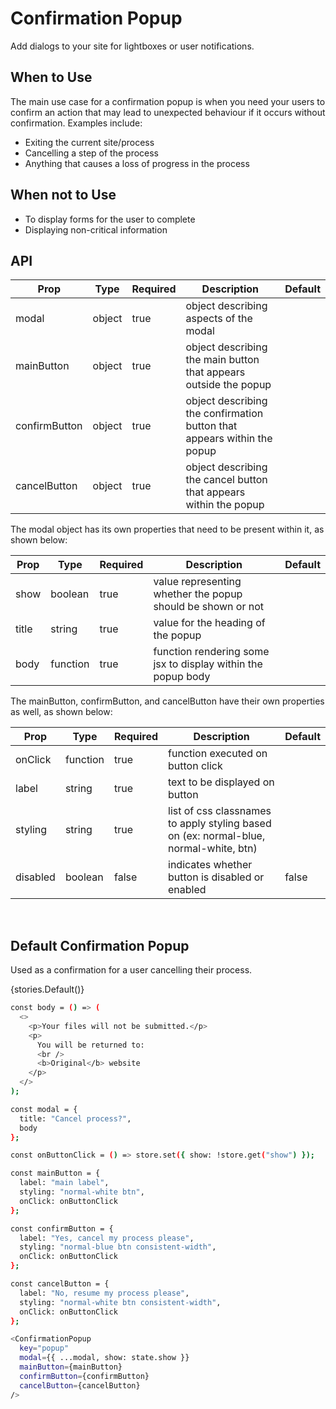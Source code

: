 
<Meta title="ConfirmationPopup" component={ConfirmationPopup} />

# Confirmation Popup

Add dialogs to your site for lightboxes or user notifications.

## When to Use

The main use case for a confirmation popup is when you need your users to confirm
an action that may lead to unexpected behaviour if it occurs without confirmation. Examples include:

- Exiting the current site/process
- Cancelling a step of the process
- Anything that causes a loss of progress in the process

## When not to Use

- To display forms for the user to complete
- Displaying non-critical information

## API

| Prop          | Type   | Required | Description                                                             | Default |
| ------------- | ------ | -------- | ----------------------------------------------------------------------- | ------- |
| modal         | object | true     | object describing aspects of the modal                                  |         |
| mainButton    | object | true     | object describing the main button that appears outside the popup        |         |
| confirmButton | object | true     | object describing the confirmation button that appears within the popup |         |
| cancelButton  | object | true     | object describing the cancel button that appears within the popup       |         |

The modal object has its own properties that need to be present within it, as shown below:

| Prop  | Type     | Required | Description                                                  | Default |
| ----- | -------- | -------- | ------------------------------------------------------------ | ------- |
| show  | boolean  | true     | value representing whether the popup should be shown or not  |         |
| title | string   | true     | value for the heading of the popup                           |         |
| body  | function | true     | function rendering some jsx to display within the popup body |         |

The mainButton, confirmButton, and cancelButton have their own properties as well, as shown below:

| Prop     | Type     | Required | Description                                                                           | Default |
| -------- | -------- | -------- | ------------------------------------------------------------------------------------- | ------- |
| onClick  | function | true     | function executed on button click                                                     |         |
| label    | string   | true     | text to be displayed on button                                                        |         |
| styling  | string   | true     | list of css classnames to apply styling based on (ex: normal-blue, normal-white, btn) |         |
| disabled | boolean  | false    | indicates whether button is disabled or enabled                                       | false   |

<br />

## Default Confirmation Popup

Used as a confirmation for a user cancelling their process.

<Story name="Default">{stories.Default()}</Story>

```bash
const body = () => (
  <>
    <p>Your files will not be submitted.</p>
    <p>
      You will be returned to:
      <br />
      <b>Original</b> website
    </p>
  </>
);

const modal = {
  title: "Cancel process?",
  body
};

const onButtonClick = () => store.set({ show: !store.get("show") });

const mainButton = {
  label: "main label",
  styling: "normal-white btn",
  onClick: onButtonClick
};

const confirmButton = {
  label: "Yes, cancel my process please",
  styling: "normal-blue btn consistent-width",
  onClick: onButtonClick
};

const cancelButton = {
  label: "No, resume my process please",
  styling: "normal-white btn consistent-width",
  onClick: onButtonClick
};

<ConfirmationPopup
  key="popup"
  modal={{ ...modal, show: state.show }}
  mainButton={mainButton}
  confirmButton={confirmButton}
  cancelButton={cancelButton}
/>
```
